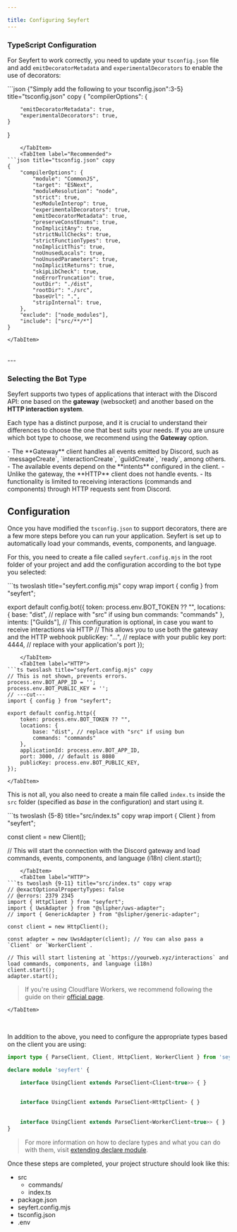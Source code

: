 ```yaml
---

title: Configuring Seyfert
---
```



### TypeScript Configuration

For Seyfert to work correctly, you need to update your `tsconfig.json` file and add `emitDecoratorMetadata` and `experimentalDecorators` to enable the use of decorators:

<Tabs>
    <TabItem label="tsconfig.json">
```json {"Simply add the following to your tsconfig.json":3-5} title="tsconfig.json" copy
{
    "compilerOptions": {

        "emitDecoratorMetadata": true,
        "experimentalDecorators": true,
    }
}
``` 
    </TabItem>
    <TabItem label="Recommended">
```json title="tsconfig.json" copy
{
    "compilerOptions": {
        "module": "CommonJS",
        "target": "ESNext",
        "moduleResolution": "node",
        "strict": true,
        "esModuleInterop": true,
        "experimentalDecorators": true,
        "emitDecoratorMetadata": true,
        "preserveConstEnums": true,
        "noImplicitAny": true,
        "strictNullChecks": true,
        "strictFunctionTypes": true,
        "noImplicitThis": true,
        "noUnusedLocals": true,
        "noUnusedParameters": true,
        "noImplicitReturns": true,
        "skipLibCheck": true,
        "noErrorTruncation": true,
        "outDir": "./dist",
        "rootDir": "./src",
        "baseUrl": ".",
        "stripInternal": true,
    },
    "exclude": ["node_modules"],
    "include": ["src/**/*"]
}
```
    </TabItem>
</Tabs>

<br/>
---

### Selecting the Bot Type

Seyfert supports two types of applications that interact with the Discord API: one based on the **gateway** (websocket) and another based on the **HTTP interaction system**.

Each type has a distinct purpose, and it is crucial to understand their differences to choose the one that best suits your needs. If you are unsure which bot type to choose, we recommend using the **Gateway** option.

<Tabs>
    <TabItem label="Gateway">
        - The **Gateway** client handles all events emitted by Discord, such as `messageCreate`, `interactionCreate`, `guildCreate`, `ready`, among others.  
        - The available events depend on the **intents** configured in the client.
    </TabItem>
    <TabItem label="HTTP">
        - Unlike the gateway, the **HTTP** client does not handle events.  
        - Its functionality is limited to receiving interactions (commands and components) through HTTP requests sent from Discord.
    </TabItem>
</Tabs>

<br />

## Configuration

Once you have modified the `tsconfig.json` to support decorators, there are a few more steps before you can run your application. Seyfert is set up to automatically load your commands, events, components, and language.

For this, you need to create a file called `seyfert.config.mjs` in the root folder of your project and add the configuration according to the bot type you selected:

<Tabs>
    <TabItem label="Gateway">
```ts twoslash title="seyfert.config.mjs" copy wrap 
import { config } from "seyfert";

export default config.bot({
    token: process.env.BOT_TOKEN ?? "",
    locations: {
        base: "dist", // replace with "src" if using bun
        commands: "commands"
    },
    intents: ["Guilds"],
    // This configuration is optional, in case you want to receive interactions via HTTP
    // This allows you to use both the gateway and the HTTP webhook
    publicKey: "...", // replace with your public key
    port: 4444, // replace with your application's port 
});
```
    </TabItem>
    <TabItem label="HTTP">
```ts twoslash title="seyfert.config.mjs" copy
// This is not shown, prevents errors.
process.env.BOT_APP_ID = '';
process.env.BOT_PUBLIC_KEY = '';
// ---cut---
import { config } from "seyfert";

export default config.http({
    token: process.env.BOT_TOKEN ?? "",
    locations: {
        base: "dist", // replace with "src" if using bun
        commands: "commands"
    },
    applicationId: process.env.BOT_APP_ID,
    port: 3000, // default is 8080
    publicKey: process.env.BOT_PUBLIC_KEY,
});
```
    </TabItem>
</Tabs>

This is not all, you also need to create a main file called `index.ts` inside the `src` folder (specified as *base* in the configuration) and start using it.

<Tabs>
    <TabItem label="Gateway">
```ts twoslash {5-8} title="src/index.ts" copy wrap
import { Client } from "seyfert";

const client = new Client();

// This will start the connection with the Discord gateway and load commands, events, components, and language (i18n)
client.start();
```
    </TabItem>
    <TabItem label="HTTP">
```ts twoslash {9-11} title="src/index.ts" copy wrap
// @exactOptionalPropertyTypes: false
// @errors: 2379 2345
import { HttpClient } from "seyfert";
import { UwsAdapter } from "@slipher/uws-adapter";
// import { GenericAdapter } from "@slipher/generic-adapter";

const client = new HttpClient();

const adapter = new UwsAdapter(client); // You can also pass a `Client` or `WorkerClient`.

// This will start listening at `https://yourweb.xyz/interactions` and load commands, components, and language (i18n)
client.start();
adapter.start();
```

> If you're using Cloudflare Workers, we recommend following the guide on their [official page](../recipes/cloudflare-workers).

    </TabItem>
</Tabs>

<br />

In addition to the above, you need to configure the appropriate types based on the client you are using:

```ts twoslash {"Gateway":4-5} {"HTTP":7-8} {"Worker":10-11} copy
import type { ParseClient, Client, HttpClient, WorkerClient } from 'seyfert';

declare module 'seyfert' {

    interface UsingClient extends ParseClient<Client<true>> { }
  
  
    interface UsingClient extends ParseClient<HttpClient> { }
  
  
    interface UsingClient extends ParseClient<WorkerClient<true>> { }
}
```

> For more information on how to declare types and what you can do with them, visit [extending declare module](./declare-module).


Once these steps are completed, your project structure should look like this:

<FileTree>

- src
  - commands/
  - index.ts
- package.json
- seyfert.config.mjs
- tsconfig.json
- .env

</FileTree>
